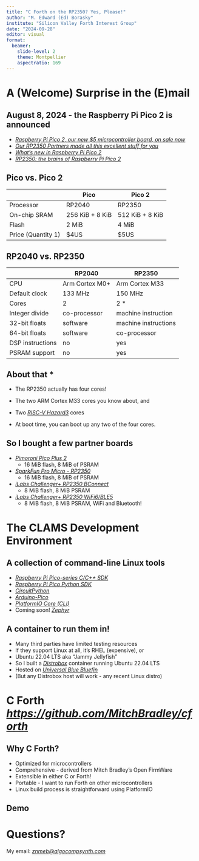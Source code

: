 ```yaml
---
title: "C Forth on the RP2350? Yes, Please!"
author: "M. Edward (Ed) Borasky"
institute: "Silicon Valley Forth Interest Group"
date: "2024-09-28"
editor: visual
format: 
  beamer:
    slide-level: 2
    theme: Montpellier
    aspectratio: 169
---
```


# A (Welcome) Surprise in the (E)mail

## August 8, 2024 - the Raspberry Pi Pico 2 is announced

-   [[*Raspberry Pi Pico 2, our new \$5 microcontroller board, on sale now*]{.underline}](https://www.raspberrypi.com/news/raspberry-pi-pico-2-our-new-5-microcontroller-board-on-sale-now/)
-   [[*Our RP2350 Partners made all this excellent stuff for you*]{.underline}](https://www.raspberrypi.com/news/our-rp2350-partners-made-all-this-excellent-stuff-for-you/)
-   [[*What’s new in Raspberry Pi Pico 2*]{.underline}](https://www.raspberrypi.com/news/whats-new-in-pico-2/)
-   [[*RP2350: the brains of Raspberry Pi Pico 2*]{.underline}](https://www.raspberrypi.com/news/rp2350-the-brains-of-raspberry-pi-pico-2/)

## Pico vs. Pico 2

|                    | Pico            | Pico 2          |
|--------------------|-----------------|-----------------|
| Processor          | RP2040          | RP2350          |
| On-chip SRAM       | 256 KiB + 8 KiB | 512 KiB + 8 KiB |
| Flash              | 2 MiB           | 4 MiB           |
| Price (Quantity 1) | \$4US           | \$5US           |

## RP2040 vs. RP2350

|                  | RP2040         | RP2350               |
|------------------|----------------|----------------------|
| CPU              | Arm Cortex M0+ | Arm Cortex M33       |
| Default clock    | 133 MHz        | 150 MHz              |
| Cores            | 2              | 2 \*                 |
| Integer divide   | co-processor   | machine instruction  |
| 32-bit floats    | software       | machine instructions |
| 64-bit floats    | software       | co-processor         |
| DSP instructions | no             | yes                  |
| PSRAM support    | no             | yes                  |

## About that \*

-   The RP2350 actually has four cores!

-   The two ARM Cortex M33 cores you know about, and

-   Two [[*RISC-V Hazard3*]{.underline}](https://github.com/Wren6991/Hazard3) cores

-   At boot time, you can boot up any two of the four cores.

## So I bought a few partner boards

-   [[*Pimoroni Pico Plus 2*]{.underline}](https://shop.pimoroni.com/products/pimoroni-pico-plus-2-w?variant=42182811942995)
    -   16 MiB flash, 8 MiB of PSRAM
-   [[*SparkFun Pro Micro - RP2350*]{.underline}](https://www.sparkfun.com/products/24870)
    -   16 MiB flash, 8 MiB of PSRAM
-   [[*iLabs Challenger+ RP2350 BConnect*]{.underline}](https://ilabs.se/challenger-rp2350-bconnect-datasheet/)
    -   8 MiB flash, 8 MiB PSRAM
-   [[*iLabs Challenger+ RP2350 WiFi6/BLE5*]{.underline}](https://ilabs.se/challenger-rp2350-wifi-ble/)
    -   8 MiB flash, 8 MiB PSRAM, WiFi and Bluetooth!

# The CLAMS Development Environment

## A collection of command-line Linux tools

-   [[*Raspberry Pi Pico-series C/C++ SDK*]{.underline}](https://datasheets.raspberrypi.com/pico/raspberry-pi-pico-c-sdk.pdf)
-   [[*Raspberry Pi Pico Python SDK*]{.underline}](https://datasheets.raspberrypi.com/pico/raspberry-pi-pico-python-sdk.pdf)
-   [[*CircuitPython*]{.underline}](https://circuitpython.org/)
-   [[*Arduino-Pico*]{.underline}](https://arduino-pico.readthedocs.io/en/latest/)
-   [[*PlatformIO Core (CLI)*]{.underline}](https://docs.platformio.org/en/latest/core/index.html)
-   Coming soon! [[*Zephyr*]{.underline}](https://docs.zephyrproject.org/latest/index.html)

## A container to run them in!

-   Many third parties have limited testing resources
-   If they support Linux at all, it's RHEL (expensive), or
-   Ubuntu 22.04 LTS aka "Jammy Jellyfish"
-   So I built a [[*Distrobox*]{.underline}](https://distrobox.it/) container running Ubuntu 22.04 LTS
-   Hosted on [[*Universal Blue Bluefin*]{.underline}](https://projectbluefin.io/)
-   (But any Distrobox host will work - any recent Linux distro)

# C Forth [[*https://github.com/MitchBradley/cforth*]{.underline}](https://github.com/MitchBradley/cforth)

## Why C Forth?

-   Optimized for microcontrollers
-   Comprehensive - derived from Mitch Bradley's Open FirmWare
-   Extensible in either C or Forth!
-   Portable - I want to run Forth on other microcontrollers
-   Linux build process is straightforward using PlatformIO

## Demo

# Questions?

My email: [*znmeb\@algocompsynth.com*]{.underline}
